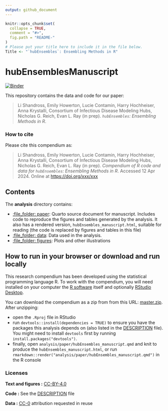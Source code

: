 ```yaml
---
output: github_document
---
```


<!-- README.md is generated from README.Rmd. Please edit that file -->

```r
knitr::opts_chunk$set(
  collapse = TRUE,
  comment = "#>",
  fig.path = "README-"
)
# Please put your title here to include it in the file below.
Title <- "`hubEnsembles`: Ensembling Methods in R"
```

# hubEnsemblesManuscript

[![Binder](https://mybinder.org/badge_logo.svg)](https://mybinder.org/v2/gh/hubverse-org/hubEnsemblesManuscript/master?urlpath=rstudio)


This repository contains the data and code for our paper:

> Li Shandross, Emily Howerton, Lucie Contamin, Harry Hochheiser, Anna Krystalli, Consortium of Infectious Disease Modeling Hubs, Nicholas G. Reich, Evan L. Ray (in prep). *`hubEnsembles`: Ensembling Methods in R*. 


### How to cite

Please cite this compendium as:

> Li Shandross, Emily Howerton, Lucie Contamin, Harry Hochheiser, Anna Krystalli, Consortium of Infectious Disease Modeling Hubs, Nicholas G. Reich, Evan L. Ray (in prep). *Compendium of R code and data for `hubEnsembles`:
> Ensembling Methods in R*. Accessed 12 Apr 2024. Online at
> <https://doi.org/xxx/xxx>

## Contents

The **analysis** directory contains:

  - [:file\_folder: paper](/analysis/paper): Quarto source document
    for manuscript. Includes code to reproduce the figures and tables
    generated by the analysis. It also has a rendered version,
    `hubEnsembles_manuscript.html`, suitable for reading (the code is replaced by figures
    and tables in this file)
  - [:file\_folder: data](/analysis/data): Data used in the analysis.
  - [:file\_folder: figures](/analysis/figures): Plots and other
    illustrations


## How to run in your browser or download and run locally

This research compendium has been developed using the statistical programming
language R. To work with the compendium, you will need
installed on your computer the [R software](https://cloud.r-project.org/)
itself and optionally [RStudio Desktop](https://rstudio.com/products/rstudio/download/).

You can download the compendium as a zip from from this URL:
[master.zip](/archive/master.zip). After unzipping:

- open the `.Rproj` file in RStudio
- run `devtools::install(dependencies = TRUE)` to ensure you have the packages this analysis depends on (also listed in the
[DESCRIPTION](/DESCRIPTION) file). You might need to install `devtools` first by running `install.packages("devtools")`.
- finally, open `analysis/paper/hubEnsembles_manuscript.qmd` and knit to produce the `hubEnsembles_manuscript.html`, or run `rmarkdown::render("analysis/paper/hubEnsembles_manuscript.qmd")` in the R console

### Licenses

**Text and figures :**  [CC-BY-4.0](http://creativecommons.org/licenses/by/4.0/)

**Code :** See the [DESCRIPTION](DESCRIPTION) file

**Data :** [CC-0](http://creativecommons.org/publicdomain/zero/1.0/) attribution requested in reuse



